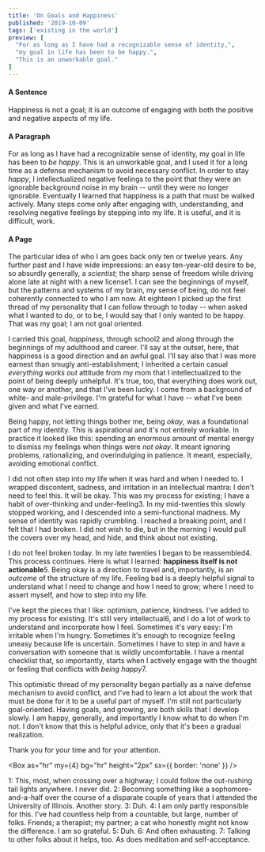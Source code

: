```yaml
---
title: 'On Goals and Happiness'
published: '2019-10-09'
tags: ['existing in the world']
preview: [
  "For as long as I have had a recognizable sense of identity,",
  "my goal in life has been to be happy.",
  "This is an unworkable goal."
]
---
```



<Box fontSize={3}>

  #### A Sentence

  Happiness is not a goal; it is an outcome of engaging with both the positive and negative aspects of my life.

  #### A Paragraph

  For as long as I have had a recognizable sense of identity, my goal in life has been to _be happy_. This is an unworkable goal, and I used it for a long time as a defense mechanism to avoid necessary conflict.  In order to stay _happy_, I intellectualized negative feelings to the point that they were an ignorable background noise in my brain -- until they were no longer ignorable.  Eventually I learned that happiness is a path that must be walked actively.  Many steps come only after engaging with, understanding, and resolving negative feelings by stepping into my life.  It is useful, and it is difficult, work.

  #### A Page

  The particular idea of who I am goes back only ten or twelve years.  Any further past and I have wide impressions: an easy ten-year-old desire to be, so absurdly generally, a _scientist_; the sharp sense of freedom while driving alone late at night with a new license<Footnote id="foot-1" href="#1">1</Footnote>.  I can see the beginnings of myself, but the patterns and systems of my brain, my sense of being, do not feel coherently connected to who I am now.  At eighteen I picked up the first thread of my personality that I can follow through to today -- when asked what I wanted to do, or to be, I would say that I only wanted to be happy.  That was my goal; I am not goal oriented.

  I carried this goal, _happiness_, through school<Footnote id="foot-2" href="#2">2</Footnote> and along through the beginnings of my adulthood and career.  I'll say at the outset, here, that happiness is a good direction and an awful goal.  I'll say also that I was more earnest than smugly anti-establishment; I inherited a certain casual _everything works out_ attitude from my mom that I intellectualized to the point of being deeply unhelpful.  It's true, too, that everything does work out, one way or another, and that I've been lucky.  I come from a background of white- and male-privilege.  I'm grateful for what I have -- what I've been given and what I've earned.

  Being happy, not letting things bother me, being _okay_, was a foundational part of my identity.  This is aspirational and it's not entirely workable.  In practice it looked like this:  spending an enormous amount of mental energy to dismiss my feelings when things were _not okay_.  It meant ignoring problems, rationalizing, and overindulging in patience.  It meant, especially, avoiding emotional conflict.

  I did not often step into my life when it was hard and when I needed to.  I wrapped discontent, sadness, and irritation in an intellectual mantra:  I don't need to feel this.  It will be okay.  This was my process for existing; I have a habit of over-thinking and under-feeling<Footnote id="foot-3" href="#3">3</Footnote>.  In my mid-twenties this slowly stopped working, and I descended into a semi-functional madness.  My sense of identity was rapidly crumbling. I reached a breaking point, and I felt that I had broken.  I did not wish to die, but in the morning I would pull the covers over my head, and hide, and think about not existing.

  I do not feel broken today.  In my late twenties I began to be reassembled<Footnote id="foot-4" href="#4">4</Footnote>.  This process continues.  Here is what I learned:  **happiness itself is not actionable**<Footnote id="foot-5" href="#5">5</Footnote>.  Being okay is a direction to travel and, importantly, is an _outcome_ of the structure of my life.  Feeling bad is a deeply helpful signal to understand what I need to change and how I need to grow; where I need to assert myself, and how to step into my life.

  I've kept the pieces that I like:  optimism, patience, kindness.  I've added to my process for existing.  It's still very intellectual<Footnote id="foot-6" href="#6">6</Footnote>, and I do a lot of work to understand and incorporate how I feel.  Sometimes it's very easy:  I'm irritable when I'm hungry.  Sometimes it's enough to recognize feeling uneasy because life is uncertain.  Sometimes I have to step in and have a conversation with someone that is wildly uncomfortable.  I have a mental checklist that, so importantly, starts when I actively engage with the thought or feeling that conflicts with _being happy_<Footnote id="foot-7" href="#7">7</Footnote>.

  This optimistic thread of my personality began partially as a naive defense mechanism to avoid conflict, and I've had to learn a lot about the work that must be done for it to be a useful part of myself.  I'm still not particularly goal-oriented.  Having goals, and growing, are both skills that I develop slowly.  I am happy, generally, and importantly I know what to do when I'm not.  I don't know that this is helpful advice, only that it's been a gradual realization.

  Thank you for your time and for your attention.

  <Box as="hr" my={4} bg="hr" height="2px" sx={{ border: 'none' }} />

  <Box id="on-happiness-and-goals-footnotes"></Box>

  <Text color="muted" id="1" mb={2}>
    <Link href="#foot-1" color="accent">1:</Link>  This, most, when crossing over a highway; I could follow the out-rushing tail lights anywhere.  I never did.
  </Text>

  <Text color="muted" id="2" mb={2}>
    <Link href="#foot-2" color="accent">2:</Link>  Becoming something like a sophomore-and-a-half over the course of a disparate couple of years that I attended the University of Illinois.  Another story.
  </Text>

  <Text color="muted" id="3" mb={2}>
    <Link href="#foot-3" color="accent">3:</Link>  Duh.
  </Text>

  <Text color="muted" id="4" mb={2}>
    <Link href="#foot-4" color="accent">4:</Link>  I am only partly responsible for this.  I've had countless help from a countable, but large, number of folks.  Friends; a therapist; my partner; a cat who honestly might not know the difference.  I am so grateful.
  </Text>

  <Text color="muted" id="5" mb={2}>
    <Link href="#foot-5" color="accent">5:</Link>  Duh.
  </Text>

  <Text color="muted" id="6" mb={2}>
    <Link href="#foot-6" color="accent">6:</Link>  And often exhausting.
  </Text>

  <Text color="muted" id="7" mb={2}>
    <Link href="#foot-7" color="accent">7:</Link>  Talking to other folks about it helps, too.  As does meditation and self-acceptance.
  </Text>

</Box>
